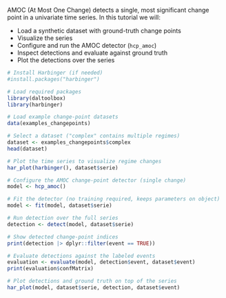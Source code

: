 AMOC (At Most One Change) detects a single, most significant change point in a univariate time series. In this tutorial we will:

- Load a synthetic dataset with ground-truth change points
- Visualize the series
- Configure and run the AMOC detector (`hcp_amoc`)
- Inspect detections and evaluate against ground truth
- Plot the detections over the series

```r
# Install Harbinger (if needed)
#install.packages("harbinger")
```

```r
# Load required packages
library(daltoolbox)
library(harbinger) 
```

```r
# Load example change-point datasets
data(examples_changepoints)
```

```r
# Select a dataset ("complex" contains multiple regimes)
dataset <- examples_changepoints$complex
head(dataset)
```

```r
# Plot the time series to visualize regime changes
har_plot(harbinger(), dataset$serie)
```

```r
# Configure the AMOC change-point detector (single change)
model <- hcp_amoc()
```

```r
# Fit the detector (no training required, keeps parameters on object)
model <- fit(model, dataset$serie)
```

```r
# Run detection over the full series
detection <- detect(model, dataset$serie)
```

```r
# Show detected change-point indices
print(detection |> dplyr::filter(event == TRUE))
```

```r
# Evaluate detections against the labeled events
evaluation <- evaluate(model, detection$event, dataset$event)
print(evaluation$confMatrix)
```

```r
# Plot detections and ground truth on top of the series
har_plot(model, dataset$serie, detection, dataset$event)
```

